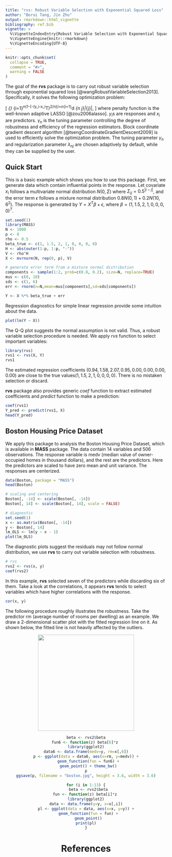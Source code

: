 ```yaml
---
title: "rvs: Robust Variable Selection with Exponential Squared Loss"
author: "Borui Tang, Jin Zhu"
output: rmarkdown::html_vignette
bibliography: ref.bib
vignette: >
  %\VignetteIndexEntry{Robust Variable Selection with Exponential Squared Loss}
  %\VignetteEngine{knitr::rmarkdown}
  %\VignetteEncoding{UTF-8}
---
```


```r
knitr::opts_chunk$set(
  collapse = TRUE,
  comment = "#>", 
  warning = FALSE
)
```

The goal of the **rvs** package is to carry out robust variable selection through exponential squared loss [@wangRobustVariableSelection2013]. Specifically, it solves the following optimization problem: 

\[
\arg\min_{\beta} \sum_{i=1}^n(1-\exp\{-(y_i-x_i^T\beta)^2/\gamma_n\})+n\sum_{i=1}^d \lambda_{n j}|\beta_{j}|, 
\]
where penalty function is the well-known adaptive LASSO [@zou2006alasso]. 
<!-- \[ -->
<!-- \arg\min_{\beta} \sum_{i=1}^n(1-exp\{-(y_i-x_i^T\beta)^2/\gamma_n\})+n\sum_{i=1}^d p_{\lambda_{nj}}(|\beta_j|), -->
<!-- \] -->
<!-- where $p_{\lambda_{n j}}(|\beta_{j}|)=\lambda_{n j}|\beta_{j}|$ is the adaptive LASSO penalty.  -->
$y_i$s are responses and $x_i$ are predictors. $\gamma_n$ is the tuning parameter controlling the degree of robustness and efficiency of the regression estimators. Block coordinate gradient descent algorithm [@tsengCoordinateGradientDescent2009] is used to efficiently solve the optimization problem. The tuning parameter $\gamma_n$ and regularization parameter $\lambda_{nj}$ are chosen adaptively by default, while they can be supplied by the user. 

<!-- ## Installation -->

<!-- You can install the released version of rvs from [CRAN](https://CRAN.R-project.org) with: -->

<!-- ``` r -->
<!-- install.packages("rvs") -->
<!-- ``` -->

## Quick Start

This is a basic example which shows you how to use this package. First, we generate data which contain influential points in the response. Let covariate $x_i$ follows a multivariate normal distribution $N(0, \Sigma)$ where $\Sigma_{ij}=0.5^{|i-j|}$, and the error term $\epsilon$ follows a mixture normal distribution $0.8N(0,1)+0.2N(10,6^2)$. The response is generated by $Y=X^T\beta+\epsilon$, where $\beta=(1, 1.5, 2, 1, 0, 0, 0, 0)^T$.
```r
set.seed(1)
library(MASS)
N <- 1000
p <- 8
rho <- 0.5
beta_true <- c(1, 1.5, 2, 1, 0, 0, 0, 0)
H <- abs(outer(1:p, 1:p, "-"))
V <- rho^H
X <- mvrnorm(N, rep(0, p), V)

# generate error term from a mixture normal distribution
components <- sample(1:2, prob=c(0.8, 0.2), size=N, replace=TRUE)
mus <- c(0, 10)
sds <- c(1, 6)
err <- rnorm(n=N,mean=mus[components],sd=sds[components])

Y <- X %*% beta_true + err
```

Regression diagnostics for simple linear regression provide some intuition about the data.
```r
plot(lm(Y ~ X))
```

The Q-Q plot suggests the normal assumption is not valid. Thus, a robust variable selection procedure is needed. We apply *rvs* function to select important variables:
```r
library(rvs)
rvs1 <- rvs(X, Y)
rvs1
```
The estimated regression coefficients $(0.94, 1.58, 2.07, 0.95, 0.00, 0.00, 0.00, 0.00)$ are close to the true values$(1, 1.5, 2, 1, 0, 0, 0, 0)$. There is no mistaken selection or discard. 

**rvs** package also provides generic *coef* function to extract estimated coefficients and *predict* function to make a prediction:
```r
coef(rvs1)
Y_pred <- predict(rvs1, X)
head(Y_pred)
```


## Boston Housing Price Dataset
We apply this package to analysis the Boston Housing Price Dataset, which is available in **MASS** package. The data contain 14 variables and 506 observations. The response variable is medv (median value of owner-occupied homes in thousand dollars), and the rest are the predictors. Here the predictors are scaled to have zero mean and unit variance. The responses are centerized.
```r
data(Boston, package = "MASS")
head(Boston)
```

```r
# scaling and centering
Boston[, -14] <- scale(Boston[, -14])
Boston[, 14] <- scale(Boston[, 14], scale = FALSE)

# diagnostic
set.seed(1)
x <- as.matrix(Boston[, -14])
y <- Boston[, 14]
lm_OLS <- lm(y ~ x - 1)
plot(lm_OLS)
```

The diagnostic plots suggest the residuals may not follow normal distribution, we use **rvs** to carry out variable selection with robustness.

```r
# rvs
rvs2 <- rvs(x, y)
coef(rvs2)
```

In this example, **rvs** selected seven of the predictors while discarding six of them. Take a look at the correlations, it appears **rvs** tends to select variables which have higher correlations with the response.
```r
cor(x, y)
```

The following procedure roughly illustrates the robustness. Take the predictor rm (average number of rooms per dwelling) as an example. We draw a 2-dimensional scatter plot with the fitted regression line on it. As shown below, the fitted line is not heavily affected by the outliers. 

<center>
<img src="boston.jpg" width="300" height="300"/>
<center>

```r
beta <- rvs2$beta
fun6 <- function(z) beta[6]*z 
library(ggplot2)
data6 <- data.frame(medv=y, rm=x[,6])
p <- ggplot(data = data6, aes(x=rm, y=medv)) +
  geom_function(fun = fun6) +
  geom_point() + theme_bw()
p
ggsave(p, filename = "boston.jpg", height = 3.6, width = 3.6)
```


```r
for (i in 1:13) {
  beta <- rvs2$beta
fun <- function(z) beta[i]*z 
library(ggplot2)
data <- data.frame(y=y, x=x[,i])
pl <- ggplot(data = data, aes(x=x, y=y)) +
  geom_function(fun = fun) +
  geom_point()
print(pl)
}
```




# References





